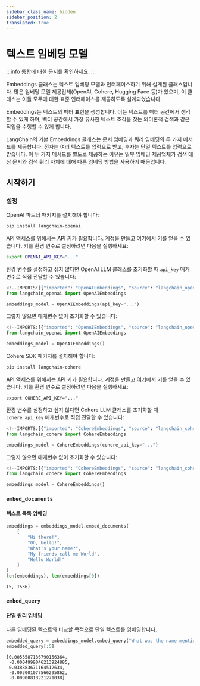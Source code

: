 ```yaml
---
sidebar_class_name: hidden
sidebar_position: 2
translated: true
---
```


# 텍스트 임베딩 모델

:::info
[통합](/docs/integrations/text_embedding/)에 대한 문서를 확인하세요.
:::

Embeddings 클래스는 텍스트 임베딩 모델과 인터페이스하기 위해 설계된 클래스입니다. 많은 임베딩 모델 제공업체(OpenAI, Cohere, Hugging Face 등)가 있으며, 이 클래스는 이들 모두에 대한 표준 인터페이스를 제공하도록 설계되었습니다.

Embeddings는 텍스트의 벡터 표현을 생성합니다. 이는 텍스트를 벡터 공간에서 생각할 수 있게 하며, 벡터 공간에서 가장 유사한 텍스트 조각을 찾는 의미론적 검색과 같은 작업을 수행할 수 있게 합니다.

LangChain의 기본 Embeddings 클래스는 문서 임베딩과 쿼리 임베딩의 두 가지 메서드를 제공합니다. 전자는 여러 텍스트를 입력으로 받고, 후자는 단일 텍스트를 입력으로 받습니다. 이 두 가지 메서드를 별도로 제공하는 이유는 일부 임베딩 제공업체가 검색 대상 문서와 검색 쿼리 자체에 대해 다른 임베딩 방법을 사용하기 때문입니다.

## 시작하기

### 설정


<Tabs>
  <TabItem value="openai" label="OpenAI" default>
OpenAI 파트너 패키지를 설치해야 합니다:

```bash
pip install langchain-openai
```

API 액세스를 위해서는 API 키가 필요합니다. 계정을 만들고 [여기](https://platform.openai.com/account/api-keys)에서 키를 얻을 수 있습니다. 키를 환경 변수로 설정하려면 다음을 실행하세요:

```bash
export OPENAI_API_KEY="..."
```

환경 변수를 설정하고 싶지 않다면 OpenAI LLM 클래스를 초기화할 때 `api_key` 매개변수로 직접 전달할 수 있습니다:

```python
<!--IMPORTS:[{"imported": "OpenAIEmbeddings", "source": "langchain_openai", "docs": "https://api.python.langchain.com/en/latest/embeddings/langchain_openai.embeddings.base.OpenAIEmbeddings.html", "title": "Text embedding models"}]-->
from langchain_openai import OpenAIEmbeddings

embeddings_model = OpenAIEmbeddings(api_key="...")
```

그렇지 않으면 매개변수 없이 초기화할 수 있습니다:

```python
<!--IMPORTS:[{"imported": "OpenAIEmbeddings", "source": "langchain_openai", "docs": "https://api.python.langchain.com/en/latest/embeddings/langchain_openai.embeddings.base.OpenAIEmbeddings.html", "title": "Text embedding models"}]-->
from langchain_openai import OpenAIEmbeddings

embeddings_model = OpenAIEmbeddings()
```

  </TabItem>
  <TabItem value="cohere" label="Cohere">

Cohere SDK 패키지를 설치해야 합니다:

```bash
pip install langchain-cohere
```

API 액세스를 위해서는 API 키가 필요합니다. 계정을 만들고 [여기](https://dashboard.cohere.com/api-keys)에서 키를 얻을 수 있습니다. 키를 환경 변수로 설정하려면 다음을 실행하세요:

```shell
export COHERE_API_KEY="..."
```

환경 변수를 설정하고 싶지 않다면 Cohere LLM 클래스를 초기화할 때 `cohere_api_key` 매개변수로 직접 전달할 수 있습니다:

```python
<!--IMPORTS:[{"imported": "CohereEmbeddings", "source": "langchain_cohere", "docs": "https://api.python.langchain.com/en/latest/embeddings/langchain_cohere.embeddings.CohereEmbeddings.html", "title": "Text embedding models"}]-->
from langchain_cohere import CohereEmbeddings

embeddings_model = CohereEmbeddings(cohere_api_key="...")
```

그렇지 않으면 매개변수 없이 초기화할 수 있습니다:

```python
<!--IMPORTS:[{"imported": "CohereEmbeddings", "source": "langchain_cohere", "docs": "https://api.python.langchain.com/en/latest/embeddings/langchain_cohere.embeddings.CohereEmbeddings.html", "title": "Text embedding models"}]-->
from langchain_cohere import CohereEmbeddings

embeddings_model = CohereEmbeddings()
```

  </TabItem>
</Tabs>

### `embed_documents`

#### 텍스트 목록 임베딩

```python
embeddings = embeddings_model.embed_documents(
    [
        "Hi there!",
        "Oh, hello!",
        "What's your name?",
        "My friends call me World",
        "Hello World!"
    ]
)
len(embeddings), len(embeddings[0])
```

```output
(5, 1536)
```

### `embed_query`

#### 단일 쿼리 임베딩

다른 임베딩된 텍스트와 비교할 목적으로 단일 텍스트를 임베딩합니다.

```python
embedded_query = embeddings_model.embed_query("What was the name mentioned in the conversation?")
embedded_query[:5]
```

```output
[0.0053587136790156364,
 -0.0004999046213924885,
 0.038883671164512634,
 -0.003001077566295862,
 -0.00900818221271038]
```
